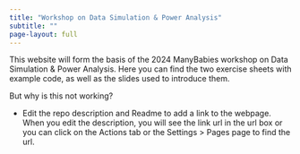 ```yaml
---
title: "Workshop on Data Simulation & Power Analysis"
subtitle: ""
page-layout: full
---
```


This website will form the basis of the 2024 ManyBabies workshop on Data Simulation & Power Analysis. Here you can find the two exercise sheets with example code, as well as the slides used to introduce them.

But why is this not working?

* Edit the repo description and Readme to add a link to the webpage. When you edit the description, you will see the link url in the url box or you can click on the Actions tab or the  Settings > Pages page to find the url.
